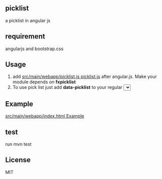 ==picklist==

a picklist in angular js

==requirement==
angularjs and bootstrap.css

==Usage==
# add [[src/main/webapp/picklist.js picklist.js]] after angular.js. Make your module depends on '''fxpicklist'''
# To use pick list just add '''data-picklist''' to your regular <select> element
## ngOptions elements has to be an array. Object is not supported right now
## the selected value is the array item, you can not use property of array item as selected valye

==Example==
[[src/main/webapp/index.html Example]]

==test==
run mvn test

==License==
MIT
